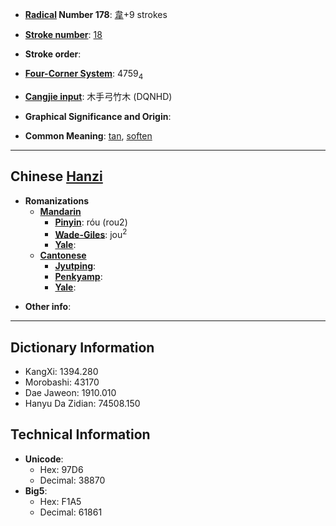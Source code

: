 * '''[[Wiktionary:Chinese radical index| Radical]] Number 178''': [[Wiktionary:Chinese radical index 韋|韋]]+9 strokes

* '''[[Wiktionary:Chinese total strokes index|Stroke number]]''': [[Wiktionary:Chinese total strokes index 18|18]]

* '''Stroke order''': 

* '''[[Wiktionary:Chinese four corner index|Four-Corner System]]''': 4759<sub>4</sub>

* '''[[Wiktionary:Chinese Cangjie index|Cangjie input]]''': 木手弓竹木 (DQNHD)

* '''Graphical Significance and Origin''': 

* '''Common Meaning''': [[tan]], [[soften]]

----

== Chinese [[Hanzi]] ==

* '''Romanizations'''
** '''[[Mandarin]]'''
*** '''[[Pinyin]]''': róu (rou2)
*** '''[[Wade-Giles]]''': jou<sup>2</sup>
*** '''[[Yale]]''': 
** '''[[Cantonese]]'''
*** '''[[Jyutping]]''':
*** '''[[Penkyamp]]''': 
*** '''[[Yale]]''': 

* '''Other info''': 

----

== Dictionary Information ==

* KangXi: 1394.280
* Morobashi: 43170
* Dae Jaweon: 1910.010
* Hanyu Da Zidian: 74508.150

== Technical Information ==

* '''Unicode''':
** Hex: 97D6
** Decimal: 38870
* '''Big5''':
** Hex: F1A5
** Decimal: 61861